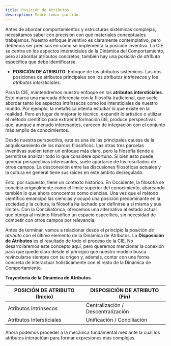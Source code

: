 ```yaml
---
title: Posición de Atributos
description: Sobre tomar partido.
---
```


Antes de abordar comportamientos y estructuras sistémicas complejas, necesitamos saber con precisión con qué materiales conceptuales trabajamos. Nuestro enfoque inventivo es claramente contemplativo, pero debemos ser precisos en cómo se implementa la posición inventiva. La CIE se centra en los aspectos intersticiales de la Dinámica del Comportamiento, pero al abordar atributos concretos, también hay una *posición de atributo* específica que debe identificarse.

- **POSICIÓN DE ATRIBUTO**: Enfoque de los atributos sistémicos. Las dos posiciones de atributos principales son los *atributos intrínsecos* y los *atributos intersticiales*.

Para la CIE, mantendremos nuestro enfoque en los **atributos intersticiales**. Esto marca una marcada diferencia con la filosofía tradicional, que suele abordar tanto los aspectos intrínsecos como los intersticiales de nuestro mundo. Por ejemplo, la metafísica intenta estudiar lo que existe en la realidad. Pero en lugar de mejorar lo técnico, expandir lo artístico o utilizar el método científico para extraer información útil, produce perspectivas que, aunque a menudo interesantes, carecen de integración con el conjunto más amplio de conocimientos.

Desde nuestra perspectiva, esta es una de las principales causas de la anquilosamiento de los marcos filosóficos. Las otras tres parcelas inventivas suelen tener un enfoque más claro, pero la filosofía tiende a permitirse analizar todo lo que considere oportuno. Si bien esto puede generar perspectivas interesantes, suele apartarse de los resultados de otros campos. La desconexión entre las discusiones filosóficas actuales y la cultura en general tiene sus raíces en este ámbito desregulado.

Esto, por supuesto, tiene un contexto histórico. En Occidente, la filosofía se concibió originalmente como el límite superior del conocimiento, abarcando también lo que ahora conocemos como ciencias. Una vez que el método científico emancipó las ciencias y ocupó una posición predominante en la sociedad y la cultura, la filosofía ha luchado por definirse a sí misma y sus límites. Con la Conciliatórica, ofrecemos una alternativa al estado actual que otorga al instinto filosófico un espacio específico, sin necesidad de competir con otros campos por relevancia.

Antes de terminar, vamos a relacionar desde el principio la *posición de atributo* con el último elemento de la Dinámica de Atributos. La **Disposición de Atributos** es el resultado de todo el proceso de la CIE. No desarrollaremos este concepto aquí, pero queremos mencionar la conexión para que quede claro desde el principio que nuestro modelo busca revincularse siempre con su origen y, además, contar con una forma concreta de interactuar holísticamente con el resto de la Dinámica de Comportamiento.

**Trayectoria de la Dinámica de Atributos**

| **POSICIÓN DE ATRIBUTO (Inicio)** | **DISPOSICIÓN DE ATRIBUTO (Fin)** |
|-------------------------------|------------------------------|
| Atributos Intrínsecos | Centralización / Descentralización |
| Atributos Intersticiales | Unificación / Conciliación |

Ahora podemos proceder a la mecánica fundamental mediante la cual los atributos interactúan para formar expresiones más complejas.
